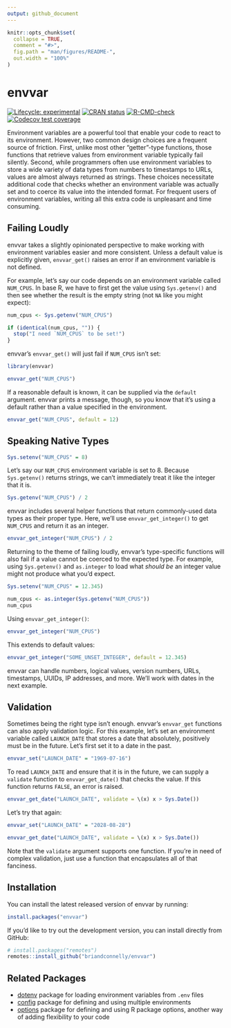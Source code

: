 ```yaml
---
output: github_document
---
```


<!-- README.md is generated from README.Rmd. Please edit that file -->

```r
knitr::opts_chunk$set(
  collapse = TRUE,
  comment = "#>",
  fig.path = "man/figures/README-",
  out.width = "100%"
)
```

# envvar

<!-- badges: start -->
[![Lifecycle: experimental](https://img.shields.io/badge/lifecycle-experimental-orange.svg)](https://lifecycle.r-lib.org/articles/stages.html#experimental)
[![CRAN status](https://www.r-pkg.org/badges/version/envvar)](https://CRAN.R-project.org/package=envvar)
[![R-CMD-check](https://github.com/briandconnelly/envvar/actions/workflows/R-CMD-check.yaml/badge.svg)](https://github.com/briandconnelly/envvar/actions/workflows/R-CMD-check.yaml)
[![Codecov test coverage](https://codecov.io/gh/briandconnelly/envvar/branch/main/graph/badge.svg)](https://app.codecov.io/gh/briandconnelly/envvar?branch=main)
<!-- badges: end -->

Environment variables are a powerful tool that enable your code to react to its environment.
However, two common design choices are a frequent source of friction.
First, unlike most other "getter"-type functions, those functions that retrieve values from environment variable typically fail silently.
Second, while programmers often use environment variables to store a wide variety of data types from numbers to timestamps to URLs, values are almost always returned as strings.
These choices necessitate additional code that checks whether an environment variable was actually set and to coerce its value into the intended format.
For frequent users of environment variables, writing all this extra code is unpleasant and time consuming.


## Failing Loudly

envvar takes a slightly opinionated perspective to make working with environment variables easier and more consistent.
Unless a default value is explicitly given, `envvar_get()` raises an error if an environment variable is not defined.

For example, let's say our code depends on an environment variable called `NUM_CPUS`.
In base R, we have to first get the value using `Sys.getenv()` and then see whether the result is the empty string (not `NA` like you might expect):

```r
num_cpus <- Sys.getenv("NUM_CPUS")

if (identical(num_cpus, "")) {
  stop("I need `NUM_CPUS` to be set!")
}
```

envvar's `envvar_get()` will just fail if `NUM_CPUS` isn't set:

```r
library(envvar)

envvar_get("NUM_CPUS")
```

If a reasonable default is known, it can be supplied via the `default` argument.
envvar prints a message, though, so you know that it's using a default rather than a value specified in the environment.

```r
envvar_get("NUM_CPUS", default = 12)
```


## Speaking Native Types

```r
Sys.setenv("NUM_CPUS" = 8)
```

Let's say our `NUM_CPUS` environment variable is set to 8.
Because `Sys.getenv()` returns strings, we can't immediately treat it like the integer that it is.

```r
Sys.getenv("NUM_CPUS") / 2
```

envvar includes several helper functions that return commonly-used data types as their proper type.
Here, we'll use `envvar_get_integer()` to get `NUM_CPUS` and return it as an integer.

```r
envvar_get_integer("NUM_CPUS") / 2
```

Returning to the theme of failing loudly, envvar's type-specific functions will also fail if a value cannot be coerced to the expected type.
For example, using `Sys.getenv()` and `as.integer` to load what _should be_ an integer value might not produce what you'd expect.

```r
Sys.setenv("NUM_CPUS" = 12.345)

num_cpus <- as.integer(Sys.getenv("NUM_CPUS"))
num_cpus
```

Using `envvar_get_integer()`:

```r
envvar_get_integer("NUM_CPUS")
```

This extends to default values:

```r
envvar_get_integer("SOME_UNSET_INTEGER", default = 12.345)
```

envvar can handle numbers, logical values, version numbers, URLs, timestamps, UUIDs, IP addresses, and more.
We'll work with dates in the next example.


## Validation

Sometimes being the right type isn't enough.
envvar's `envvar_get` functions can also apply validation logic.
For this example, let's set an environment variable called `LAUNCH_DATE` that stores a date that absolutely, positively must be in the future.
Let's first set it to a date in the past.

```r
envvar_set("LAUNCH_DATE" = "1969-07-16")
```

To read `LAUNCH_DATE` and ensure that it is in the future, we can supply a `validate` function to `envvar_get_date()` that checks the value.
If this function returns `FALSE`, an error is raised.

```r
envvar_get_date("LAUNCH_DATE", validate = \(x) x > Sys.Date())
```

Let's try that again:
```r
envvar_set("LAUNCH_DATE" = "2028-08-28")

envvar_get_date("LAUNCH_DATE", validate = \(x) x > Sys.Date())
```

Note that the `validate` argument supports one function.
If you're in need of complex validation, just use a function that encapsulates all of that fanciness.


## Installation

You can install the latest released version of envvar by running:

``` r
install.packages("envvar")
```

If you’d like to try out the development version, you can install directly from GitHub:

``` r
# install.packages("remotes")
remotes::install_github("briandconnelly/envvar")
```


## Related Packages

- [dotenv](https://github.com/gaborcsardi/dotenv) package for loading environment variables from `.env` files
- [config](https://rstudio.github.io/config/) package for defining and using multiple environments
- [options](https://dgkf.github.io/options/) package for defining and using R package options, another way of adding flexibility to your code

